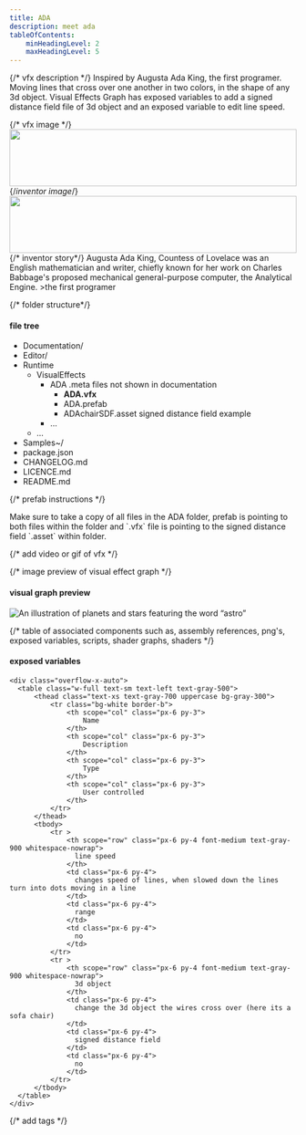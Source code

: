 ```yaml
---
title: ADA
description: meet ada
tableOfContents:
    minHeadingLevel: 2
    maxHeadingLevel: 5
---
```




{/* vfx description */}
Inspired by Augusta Ada King, the first programer. Moving lines that cross over one another in two colors, in the shape of any 3d object. Visual Effects Graph has exposed variables to add a signed distance field file of 3d object and an exposed variable to edit line speed.

{/* vfx image */}
<Card title="ADA">
  <img src="https://res.cloudinary.com/soggy-ink-games/image/upload/v1715843837/soggyinkgames-ada.png" alt="" align="left" width="100%" height="100"/>
</Card>

{/*inventor image*/}
<CardGrid>
    <Card title="Inspired by" icon="star">
      <img src="https://res.cloudinary.com/soggy-ink-games/image/upload/v1716868921/Ada_portrait.jpg" alt="" align="left" width="100%" height="100"/>
    </Card>

{/* inventor story*/}
    <Card title="Ada" icon="rocket">
    Augusta Ada King, Countess of Lovelace was an English mathematician and writer, chiefly known for her work on Charles Babbage's proposed mechanical general-purpose computer, the Analytical Engine.
    >the first programer
    </Card>
</CardGrid>

{/* folder structure*/}
#### file tree 

<FileTree>

- Documentation/
- Editor/
- Runtime
  - VisualEffects
    - ADA               .meta files not shown in documentation 
      - **ADA.vfx**
      - ADA.prefab
      - ADAchairSDF.asset signed distance field example
    - …
  - …
- Samples~/
- package.json
- CHANGELOG.md
- LICENCE.md
- README.md

</FileTree>

{/* prefab instructions */}
<Aside type="note"> 
  Make sure to take a copy of all files in the ADA folder, prefab is pointing to both files within the folder and `.vfx` file is pointing to the signed distance field `.asset`  within folder.
</Aside>


{/* add video or gif of vfx */}

{/* image preview of visual effect graph */}
#### visual graph preview
![An illustration of planets and stars featuring the word “astro”](https://res.cloudinary.com/soggy-ink-games/image/upload/v1715845394/soggyinkgames-ada-visualgraph.png)

{/* table of associated components such as, assembly references, png's, exposed variables, scripts, shader graphs, shaders */}
#### exposed variables
    <div class="overflow-x-auto">
      <table class="w-full text-sm text-left text-gray-500">
          <thead class="text-xs text-gray-700 uppercase bg-gray-300">
              <tr class="bg-white border-b">
                  <th scope="col" class="px-6 py-3">
                      Name
                  </th>
                  <th scope="col" class="px-6 py-3">
                      Description
                  </th>
                  <th scope="col" class="px-6 py-3">
                      Type
                  </th>
                  <th scope="col" class="px-6 py-3">
                      User controlled
                  </th>
              </tr>
          </thead>
          <tbody>
              <tr >
                  <th scope="row" class="px-6 py-4 font-medium text-gray-900 whitespace-nowrap">
                    line speed
                  </th>
                  <td class="px-6 py-4">
                    changes speed of lines, when slowed down the lines turn into dots moving in a line
                  </td>
                  <td class="px-6 py-4">
                    range
                  </td>
                  <td class="px-6 py-4">
                    no
                  </td>
              </tr>
              <tr >
                  <th scope="row" class="px-6 py-4 font-medium text-gray-900 whitespace-nowrap">
                    3d object
                  </th>
                  <td class="px-6 py-4">
                    change the 3d object the wires cross over (here its a sofa chair)
                  </td>
                  <td class="px-6 py-4">
                    signed distance field
                  </td>
                  <td class="px-6 py-4">
                    no
                  </td>
              </tr>
          </tbody>
      </table>
    </div>

{/* add tags */}

